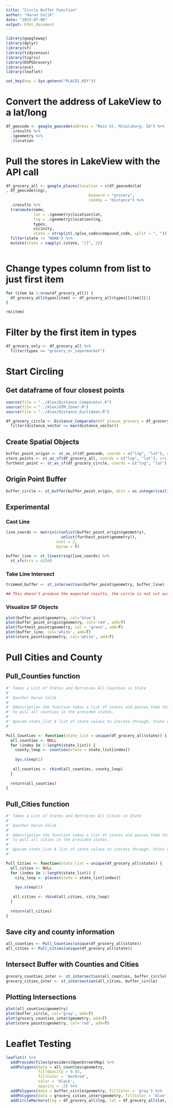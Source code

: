 ```yaml
---
title: "Circle Buffer Function"
author: "Harun Celik"
date: "2023-07-06"
output: html_document
---
```


```r
library(googleway)
library(dplyr)
library(sf)
library(tidycensus)
library(tigris)
library(DSPGGrocery)
library(oce)
library(leaflet)
```

```r
set_key(key = Sys.getenv("PLACES_KEY"))
```

# Convert the address of LakeView to a lat/long 
```r
df_geocode <- google_geocode(address = "Main St, McCalsburg, IA") %>%
  .$results %>%
  .$geometry %>%
  .$location
```

# Pull the stores in LakeView with the API call
```r
df_grocery_all <- google_places(location = c(df_geocode$lat
, df_geocode$lng), 
                                    keyword = "grocery", 
                                    rankby = "distance") %>%
  .$results %>%
  transmute(name, 
            lat = .$geometry$location$lat, 
            lng = .$geometry$location$lng, 
            types,
            vicinity,
            state = strsplit(.$plus_code$compound_code, split = ", ")) %>%
  filter(state != "NANA") %>%
  mutate(state = sapply(.$state, "[[", 2))
  
```

# Change types column from list to just first item
```r
for (item in 1:nrow(df_grocery_all)) {
  df_grocery_all$types[item] <- df_grocery_all$types[[item]][1]
}

rm(item)
```

# Filter by the first item in types
```r
df_grocery_only <- df_grocery_all %>%
  filter(types == "grocery_or_supermarket")
```

# Start Circling

## Get dataframe of four closest points
```r
source(file = "../Alex/Distance_Comparator.R")
source(file = "../Alex/UTM_Zoner.R")
source(file = "../Alex/Distance_Euclidean.R")

df_grocery_circle <- Distance_Comparator(df_places_grocery = df_grocery_only) %>%
  filter(distance_vector == max(distance_vector))
```

## Create Spatial Objects
```r
buffer_point_origin <- st_as_sf(df_geocode, coords = c("lng", "lat"), crs = "NAD83")
store_points <- st_as_sf(df_grocery_all, coords = c("lng", "lat"), crs = "NAD83")
furthest_point <- st_as_sf(df_grocery_circle, coords = c("lng", "lat"), crs = "NAD83")
```

## Origin Point Buffer
```r
buffer_circle <- st_buffer(buffer_point_origin, dist = as.integer(ceiling(st_distance(buffer_point_origin$geometry, furthest_point$geometry))))
```

## Experimental
### Cast Line
```r
line_coords <- matrix(c(unlist(buffer_point_origin$geometry), 
                        unlist(furthest_point$geometry)), 
                      ncol = 2, 
                      byrow = T)
  
buffer_line <- st_linestring(line_coords) %>%
  st_sfc(crs = 4326)
```

### Take Line Intersect
```r
trimmed_buffer <- st_intersection(buffer_point$geometry, buffer_line)

## This doesn't produce the expected results, the circle is not cut out by the distance of the line. A better option is just to use the st_distance() function and set that as the argument for the circle buffer.
```

### Visualize SF Objects
```r
plot(buffer_point$geometry, col='blue')
plot(buffer_point_origin$geometry, col='red', add=T)
plot(furthest_point$geometry, col = 'green', add=T)
plot(buffer_line, col='white', add=T)
plot(store_points$geometry, col='white', add=T)
```


# Pull Cities and County
## Pull_Counties function
```r
#' Takes a List of States and Retreives All Counties in State
#' 
#' @author Harun Celik
#'
#' @description the function takes a list of states and passes them through a loop
#' to pull all counties in the provided states.
#' 
#' @param state_list A list of state values to iterate through. State values should be unique.
#'

Pull_Counties <- function(state_list = unique(df_grocery_all$state)) {
  all_counties <- NULL
  for (index in 1:length(state_list)) {
    county_loop <- counties(state = state_list[index])
    
    Sys.sleep(2)
    
   all_counties <- rbind(all_counties, county_loop)
  }
  
  return(all_counties)
}
```

## Pull_Cities function
```r
#' Takes a List of States and Retreives All Cities in State
#' 
#' @author Harun Celik
#'
#' @description the function takes a list of states and passes them through a loop
#' to pull all cities in the provided states.
#' 
#' @param state_list A list of state values to iterate through. State values should be unique.
#'

Pull_Cities <- function(state_list = unique(df_grocery_all$state)) {
  all_cities <- NULL
  for (index in 1:length(state_list)) {
    city_loop <- places(state = state_list[index])
    
    Sys.sleep(2)
    
   all_cities <- rbind(all_cities, city_loop)
  }
  
  return(all_cities)
}
```

## Save city and county information
```r
all_counties <- Pull_Counties(unique(df_grocery_all$state))
all_cities <- Pull_Cities(unique(df_grocery_all$state))
```

## Intersect Buffer with Counties and Cities
```r
grocery_counties_inter <- st_intersection(all_counties, buffer_circle)
grocery_cities_inter <- st_intersection(all_cities, buffer_circle)
```

## Plotting Intersections
```r
plot(all_counties$geometry)
plot(buffer_circle, col='gray', add=T)
plot(grocery_counties_inter$geometry, add=T)
plot(store_points$geometry, col='red', add=T)
```
# Leaflet Testing
```r
leaflet() %>%
  addProviderTiles(providers$OpenStreetMap) %>%
  addPolygons(data = all_counties$geometry, 
              fillOpacity = 0.05, 
              fillColor = 'darkred', 
              color = 'black',
              opacity = .5) %>%
  addPolygons(data = buffer_circle$geometry, fillColor = 'gray') %>%
  addPolygons(data = grocery_cities_inter$geometry, fillColor = 'blue') %>%
  addCircleMarkers(lng = df_grocery_all$lng, lat = df_grocery_all$lat, color= 'green', popup = df_grocery_all$name, radius = 10)
  
```


